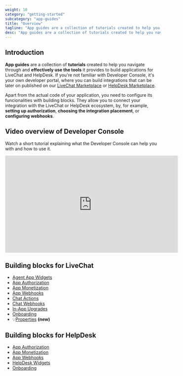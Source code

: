 ```yaml
---
weight: 10
category: "getting-started"
subcategory: "app-guides"
title: "Overview"
tagline: "App guides are a collection of tutorials created to help you navigate through Developer Console."
desc: "App guides are a collection of tutorials created to help you navigate through Developer Console and effectively use the tools it provides to build applications."
---
```


## Introduction

**App guides** are a collection of **tutorials** created to help you navigate through <Placeholder id="DEVELOPER_CONSOLE_URL" /> and **effectively use the tools** it provides to build applications for LiveChat and HelpDesk. If you're not familiar with Developer Console, it's your own developer portal, where you can build integrations that can be later on published on our <a href="https://www.livechat.com/marketplace/" target="_blank">LiveChat Marketplace</a> or <a href="https://www.helpdesk.com/marketplace/" target="_blank">HelpDesk Marketplace</a>.

Apart from the actual code of your application, you need to configure its funcionalities with building blocks. They allow you to connect your integration with the LiveChat or HelpDesk ecosystem, by, for example, **setting up authorization**, **choosing the integration placement**, or **configuring webhooks**.

## Video overview of Developer Console

Watch a short tutorial explaining what the Developer Console can help you with and how to use it.

<iframe
  width="560"
  height="315"
  src="https://www.youtube.com/embed/z_7fGblf7dQ"
  frameBorder="0"
  allow="accelerometer; autoplay; encrypted-media; gyroscope; picture-in-picture"
  allowFullScreen
></iframe>

## Building blocks for LiveChat

- [Agent App Widgets](/getting-started/app-guides/agent-app-widgets/)
- [App Authorization](/getting-started/app-guides/app-authorization/)
- [App Monetization](/getting-started/app-guides/app-monetization)
- [App Webhooks](/app-guides/app-webhooks/)
- [Chat Actions](/getting-started/app-guides/chat-actions/)
- [Chat Webhooks](/app-guides/chat-webhooks/)
- [In-App Upgrades](/getting-started/app-guides/in-app-upgrades/)
- [Onboarding](/getting-started/app-guides/onboarding/)
- 💡[Properties](/getting-started/app-guides/properties/) **(new)**

## Building blocks for HelpDesk

- [App Authorization](/getting-started/app-guides/app-authorization/)
- [App Monetization](/getting-started/app-guides/app-monetization)
- [App Webhooks](/getting-started/app-guides/app-webhooks/)
- [HelpDesk Widgets](/getting-started/app-guides/helpdesk-widgets/)
- [Onboarding](/getting-started/app-guides/onboarding/)
